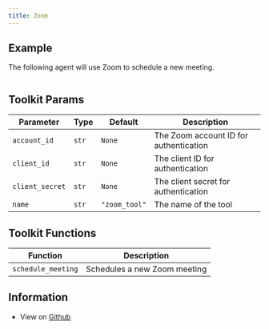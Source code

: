 ```yaml
---
title: Zoom
---
```


## Example

The following agent will use Zoom to schedule a new meeting.

```python cookbook/tools/zoom_tools.py

```

## Toolkit Params

| Parameter | Type | Default | Description |
|-----------|------|---------|-------------|
| `account_id` | `str` | `None` | The Zoom account ID for authentication |
| `client_id` | `str` | `None` | The client ID for authentication |
| `client_secret` | `str` | `None` | The client secret for authentication |
| `name` | `str` | `"zoom_tool"` | The name of the tool |

## Toolkit Functions

| Function | Description |
|----------|-------------|
| `schedule_meeting` | Schedules a new Zoom meeting |


## Information

- View on [Github](https://github.com/phidatahq/phidata/blob/main/phi/tools/zoom.py)
